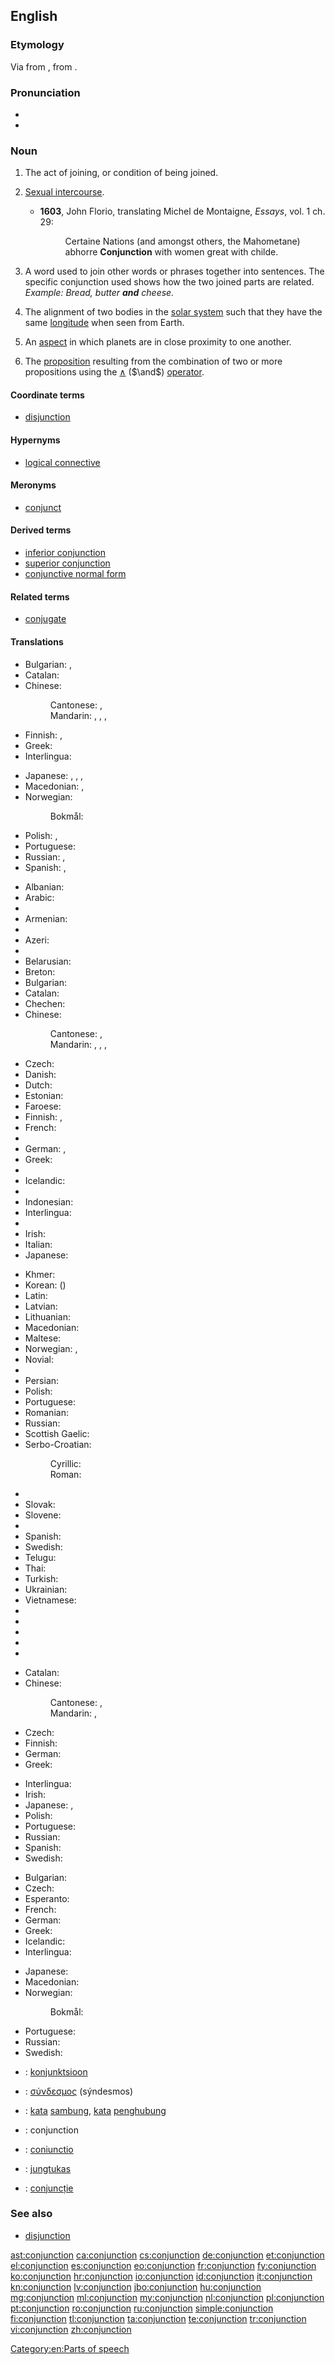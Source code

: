 ==English==
{{wikipedia}}

===Etymology===
Via {{etyl|fro}} from {{etyl|la}} {{term|coniunctio|coniūnctiō|joining}}, from {{term|coniungere||to join}}.

===Pronunciation===
* {{audio|en-us-conjunction.ogg|Audio (US)}}
* {{rhymes|ʌŋkʃən}}

===Noun===
{{en-noun}}

# The act of joining, or condition of being joined.
# {{obsolete}} [[sexual intercourse|Sexual intercourse]].
#* '''1603''', John Florio, translating Michel de Montaigne, ''Essays'', vol. 1 ch. 29:
#*: Certaine Nations (and amongst others, the Mahometane) abhorre '''Conjunction''' with women great with childe.
# {{grammar}} A word used to join other words or phrases together into sentences. The specific conjunction used shows how the two joined parts are related. ''Example: Bread, butter '''and''' cheese.''
# {{astronomy}} The alignment of two bodies in the [[solar system]] such that they have the same [[longitude]] when seen from Earth.
# {{astrology}} An [[aspect]] in which planets are in close proximity to one another.
# {{context|logic}} The [[proposition]] resulting from the combination of two or more propositions using the [[∧]] (<math>\and</math>) [[operator]].

====Coordinate terms====
* {{sense|in logic}} [[disjunction]]

====Hypernyms====
* {{sense|in logic}} [[logical connective]]

====Meronyms====
* {{sense|in logic}} [[conjunct]]

====Derived terms====
* [[inferior conjunction]]
* [[superior conjunction]]
* [[conjunctive normal form]]

====Related terms====
* [[conjugate]]

====Translations====
{{trans-top|act of joining or being joined}}
* Bulgarian: {{t+|bg|съединение|n|tr=sǎedinénie}}, {{t+|bg|свързване|n|tr=svǎ̀rzvane}}
* Catalan: {{t-|ca|conjunció|f}}
* Chinese:
*: Cantonese: {{tø|yue|結合|tr=git3 hap6|sc=Hani}}, {{tø|yue|連接|tr=lin4 zip3|sc=Hani}}
*: Mandarin: {{t|cmn|结合}}, {{t|cmn|結合|tr=jié hé}}, {{t|cmn|连接}}, {{t|cmn|連接|tr=lián jiē}}
* Finnish: {{t-|fi|liittäminen}}, {{t-|fi|yhdistäminen}}
* Greek: {{t+|el|σύνδεση|f}}
* Interlingua: {{t-|ia|conjunction}}
{{trans-mid}}
* Japanese: {{t+|ja|結合|tr=ketsugō}}, {{t-|ja|接合|tr=setsugō}}, {{t-|ja|接続|tr=setsuzoku}}, {{t+|ja|連接|tr=rensetsu}}
* Macedonian: {{t-|mk|спој|m|tr=spoj}}, {{t-|mk|врска|f|tr=v'rska}}
* Norwegian:
*: Bokmål: {{t-|nb|sammensetning|m}}
* Polish: {{t+|pl|łączenie|n}}, {{t+|pl|połączenie|n}}
* Portuguese: {{t+|pt|conjunção|f}}
* Russian: {{t+|ru|союз|m|tr=sojúz}}, {{t+|ru|связь|f|tr=svjazʹ}}
* Spanish: {{t+|es|conjunción|f}}, {{t+|es|unión|f}}
{{trans-bottom}}

{{trans-top|grammar: word used to join words or phrases}}
* Albanian: {{t-|sq|lidhëz}}
* Arabic: {{t-|ar|حرف عطف|m|tr=ḥarf ʿaṭf}}
* {{trreq|an}}
* Armenian: {{t-|hy|շաղկապ|tr=šaġkap}}
* {{trreq|ast}}
* Azeri: {{t-|az|bağlayıcı}}
* {{trreq|ba}}
* Belarusian: {{t-|be|злучнік|m|tr=zlúčnik|sc=Cyrl}}
* Breton: {{t+|br|stagell|f}}
* Bulgarian: {{t+|bg|съюз|m|tr=sǎjúz}}
* Catalan: {{t-|ca|conjunció|f}}
* Chechen: {{tø|ce|хуттург}}
* Chinese:
*: Cantonese: {{tø|yue|連接詞|tr=lin4 zip3 ci4|sc=Hani}}, {{tø|yue|連詞|tr=lin4 ci4|sc=Hani}}
*: Mandarin: {{t|cmn|連接詞|sc=Hani}},  {{t|cmn|连接词|tr=liánjiēcí|sc=Hani}},  {{t-|cmn|連詞|sc=Hani}},  {{t-|cmn|连词|tr=liáncí|sc=Hani}}
* Czech: {{t+|cs|spojka|f}}
* Danish: {{t+|da|bindeord}}
* Dutch: {{t+|nl|voegwoord|n}}
* Estonian: {{t-|et|sidesõna}}
* Faroese: {{t-|fo|sambindingarorð|n}}
* Finnish: {{t+|fi|konjunktio}}, {{t+|fi|sidesana}}
* French: {{t+|fr|conjonction|f}}
* {{trreq|ka}}
* German: {{t+|de|Konjunktion|f}}, {{t+|de|Bindewort|n}}
* Greek: {{t+|el|σύνδεσμος|m}}
* {{trreq|gu}}
* Icelandic: {{t+|is|samtenging|f}}
* {{trreq|io}}
* Indonesian: {{t+|id|kata penghubung}}
* Interlingua: {{t-|ia|conjunction}}
* {{trreq|ie}}
* Irish: {{t+|ga|cónasc|m}}
* Italian: {{t+|it|congiunzione|f}}
* Japanese: {{t+|ja|接続詞|tr=せつぞくし, setsuzokushi}}
{{trans-mid}}
* Khmer: {{t-|km|ឈ្នាប់|tr=chnuab|sc=Khmr}}
* Korean: {{t+|ko|접속사|tr=jeopsoksa|sc=Kore}} ({{t-|ko|接續詞|sc=Kore}})
* Latin: {{t-|la|coniunctio|f}}
* Latvian: {{t+|lv|saiklis|m}}
* Lithuanian: {{t-|lt|jungtukas|m}}
* Macedonian: {{t-|mk|сврзник|m|tr=sv'rznik}}
* Maltese: {{t+|mt|konġunzjoni|f}}
* Norwegian: {{t+|no|konjunksjon|m}}, {{t-|no|bindeord|n}}
* Novial: {{tø|nov|konjunktione}}
* {{trreq|ps}}
* Persian: {{t+|fa|حرف ربط|tr=harf-e rabt|sc=fa-Arab}}
* Polish: {{t+|pl|spójnik|m}}
* Portuguese: {{t+|pt|conjunção|f}}
* Romanian: {{t+|ro|conjuncție|f}}
* Russian: {{t+|ru|союз|m|tr=sojúz}}
* Scottish Gaelic: {{t-|gd|naisgear|m}}
* Serbo-Croatian:
*: Cyrillic: {{t-|sh|везник|m}}
*: Roman: {{t-|sh|veznik|m}}
* {{trreq|sd}}
* Slovak: {{t-|sk|spojka|f}}
* Slovene: {{t+|sl|veznik|m}}
* {{trreq|so}}
* Spanish: {{t+|es|conjunción|f}}
* Swedish: {{t+|sv|konjunktion|c}}
* Telugu: {{t-|te|సంయోజకము|tr=samyojakamu}}
* Thai: {{t-|th|สันธาน|tr=săn-taan|sc=Thai}}
* Turkish: {{t+|tr|bağlaç}}
* Ukrainian: {{t-|uk|сполучник|m|tr=spolúčnyk|sc=Cyrl}}
* Vietnamese: {{t-|vi|sự liên kết}}
* {{trreq|wo}}
* {{trreq|xh}}
* {{trreq|yi}}
* {{trreq|yo}}
* {{trreq|zu}}
{{trans-bottom}}

{{trans-top|astronomy: alignment of two bodies in the solar system such that they have the same longitude when seen from Earth}}
* Catalan: {{t-|ca|conjunció|f}}
* Chinese:
*: Cantonese: {{tø|yue|會合|sc=Hani}}, {{tø|yue|会合|tr=wui6 hap6|sc=Hani}}
*: Mandarin: {{t|cmn|會合}}, {{t|cmn|会合|tr=huìhé}}
* Czech: {{t+|cs|konjunkce}}
* Finnish: {{t+|fi|konjunktio}}
* German: {{t+|de|Konjunktion|f}}
* Greek: {{t+|el|σύνοδος|f|sc=Grek}}
{{trans-mid}}
* Interlingua: {{t-|ia|conjunction}}
* Irish: {{t+|ga|cónasc|m}}
* Japanese: {{t-|ja|会合|tr=kaigō}}, {{t+|ja|合|tr=gō}}
* Polish: {{t+|pl|koniunkcja|f}}
* Portuguese: {{t+|pt|conjunção|f}}
* Russian: {{t+|ru|конъюнкция|f|tr=konʺjúnkcija}}
* Spanish: {{t+|es|conjunción|f}}
* Swedish: {{t+|sv|konjunktion|c}}
{{trans-bottom}}

{{trans-top|logic: proposition resulting from the combination of two or more propositions using the and operator}}
* Bulgarian: {{t+|bg|съединение|n}}
* Czech: {{t+|cs|konjunkce|f}}
* Esperanto: {{t-|eo|konjunkcio}}
* French: {{t+|fr|conjonction|f}}
* German: {{t+|de|Konjunktion|f}}
* Greek: {{t+|el|σύζευξη|f}}
* Icelandic: {{t-|is|ogun|f}}
* Interlingua: {{t-|ia|conjunction}}
{{trans-mid}}
* Japanese: {{t+|ja|連接|tr=rensetsu}}
* Macedonian: {{t-|mk|конјункција|f|tr=konjúnkcija}}
* Norwegian:
*: Bokmål: {{t+|nb|konjunksjon|m}}
* Portuguese: {{t+|pt|conjunção|f}}
* Russian: {{t+|ru|конъюнкция|f|tr=konjúnkcija}}
* Swedish: {{t+|sv|konjunktion|c}}
{{trans-bottom}}

{{checktrans-top}}
* {{ttbc|et}}: [[konjunktsioon]]
* {{ttbc|grc}}: [[σύνδεσμος]] (sýndesmos) {{m}}
* {{ttbc|id}}: [[kata]] [[sambung]], [[kata]] [[hubung|penghubung]]
* {{ttbc|ia}}: conjunction
* {{ttbc|la}}: [[coniunctio]] {{f}}
* {{ttbc|lt}}: [[jungtukas]] {{m}}
* {{ttbc|ro}}: [[conjuncție]] {{f}}
{{trans-bottom}}

===See also===
* [[disjunction]]

[[Category:en:Parts of speech]]

[[ast:conjunction]]
[[ca:conjunction]]
[[cs:conjunction]]
[[de:conjunction]]
[[et:conjunction]]
[[el:conjunction]]
[[es:conjunction]]
[[eo:conjunction]]
[[fr:conjunction]]
[[fy:conjunction]]
[[ko:conjunction]]
[[hr:conjunction]]
[[io:conjunction]]
[[id:conjunction]]
[[it:conjunction]]
[[kn:conjunction]]
[[lv:conjunction]]
[[jbo:conjunction]]
[[hu:conjunction]]
[[mg:conjunction]]
[[ml:conjunction]]
[[my:conjunction]]
[[nl:conjunction]]
[[pl:conjunction]]
[[pt:conjunction]]
[[ro:conjunction]]
[[ru:conjunction]]
[[simple:conjunction]]
[[fi:conjunction]]
[[tl:conjunction]]
[[ta:conjunction]]
[[te:conjunction]]
[[tr:conjunction]]
[[vi:conjunction]]
[[zh:conjunction]]